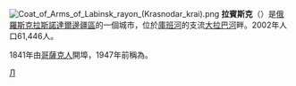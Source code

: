 {{Coord|44|38|N|40|44|E|display=title}}
[[File:Coat_of_Arms_of_Labinsk_rayon_(Krasnodar_krai).png|right]]
'''拉賓斯克'''（{{lang-ru|Ла́бинск}}）是[[俄羅斯|俄羅斯]][[克拉斯諾達爾邊疆區|克拉斯諾達爾邊疆區]]的一個城市，位於[[庫班河|庫班河]]的支流[[大拉巴河|大拉巴河]]畔。2002年人口61,446人。

1841年由[[哥薩克人|哥薩克人]]開埠，1947年前稱為{{lang|ru|'''Лабинская'''}}。

{{克拉斯諾達爾邊疆區城市}}

[[Category:克拉斯諾達爾邊疆區城市|Л]]